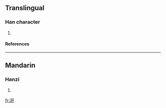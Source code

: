 ==Translingual==
===Han character===
{{Han char|rn=85|rad=水|as=07|sn=10|four=3114<sub>0</sub>|canj=水日一十 (EAMJ)}}
# {{defn|Han|sort=水07}}
====References====
{{Han ref|kx=0626.040|dkj=17522|dj=1027.130|hdz=31622.040|uh=6D86|ud=28038|bh=D254|bd=53844}}

----
==Mandarin==
===Hanzi===
{{cmn-hanzi|pin=[[hàn]] (han4)|wg=han<sup>4</sup>}}
# {{defn|Mandarin}}

[[fr:涆]]